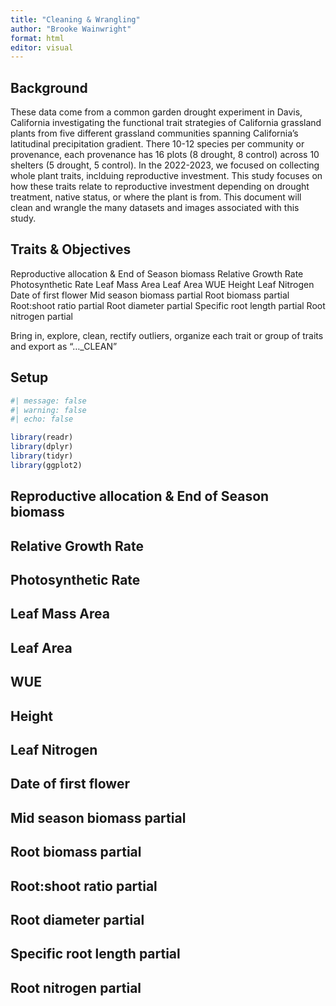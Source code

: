```yaml
---
title: "Cleaning & Wrangling"
author: "Brooke Wainwright"
format: html
editor: visual
---
```


## Background
These data come from a common garden drought experiment in Davis, California investigating the functional trait strategies of California grassland plants from five different grassland communities spanning California's latitudinal precipitation gradient. There 10-12 species per community or provenance, each provenance has 16 plots (8 drought, 8 control) across 10 shelters (5 drought, 5 control). In the 2022-2023, we focused on collecting whole plant traits, inclduing reproductive investment. This study focuses on how these traits relate to reproductive investment depending on drought treatment, native status, or where the plant is from. This document will clean and wrangle the many datasets and images associated with this study. 

## Traits & Objectives
Reproductive allocation & End of Season biomass
Relative Growth Rate
Photosynthetic Rate
Leaf Mass Area
Leaf Area
WUE
Height
Leaf Nitrogen
Date of first flower
Mid season biomass partial
Root biomass partial
Root:shoot ratio partial
Root diameter partial
Specific root length partial
Root nitrogen partial

Bring in, explore, clean, rectify outliers, organize each trait or group of traits and export as "..._CLEAN"

## Setup
```r
#| message: false
#| warning: false
#| echo: false

library(readr)
library(dplyr)
library(tidyr)
library(ggplot2)
```

## Reproductive allocation & End of Season biomass

## Relative Growth Rate

## Photosynthetic Rate

## Leaf Mass Area

## Leaf Area

## WUE

## Height

## Leaf Nitrogen

## Date of first flower

## Mid season biomass partial

## Root biomass partial

## Root:shoot ratio partial

## Root diameter partial

## Specific root length partial

## Root nitrogen partial


